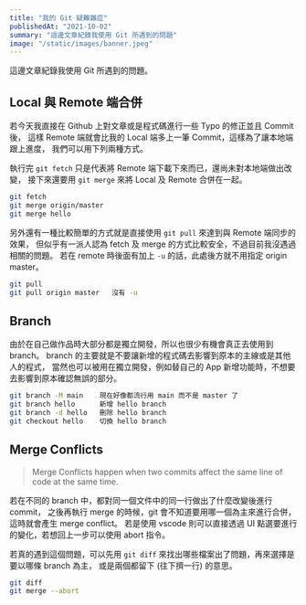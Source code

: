 ```yaml
---
title: "我的 Git 疑難雜症"
publishedAt: "2021-10-02"
summary: "這邊文章紀錄我使用 Git 所遇到的問題"
image: "/static/images/banner.jpeg"
---
```


這邊文章紀錄我使用 Git 所遇到的問題。

## Local 與 Remote 端合併

若今天我直接在 Github 上對文章或是程式碼進行一些 Typo 的修正並且 Commit 後，
這樣 Remote 端就會比我的 Local 端多上一筆 Commit，這樣為了讓本地端跟上進度，
我們可以用下列兩種方式。

執行完 `git fetch` 只是代表將 Remote 端下載下來而已，還尚未對本地端做出改變，
接下來還要用 `git merge` 來將 Local 及 Remote 合併在一起。

```bash
git fetch
git merge origin/master
git merge hello
```

另外還有一種比較簡單的方式就是直接使用 `git pull` 來達到與 Remote 端同步的效果，
但似乎有一派人認為 fetch 及 merge 的方式比較安全，不過目前我沒遇過相關的問題。
若在 remote 時後面有加上 `-u` 的話，此處後方就不用指定 origin master。

```bash
git pull
git pull origin master   沒有 -u
```

## Branch

由於在自己做作品時大部分都是獨立開發，所以也很少有機會真正去使用到 branch。
branch 的主要就是不要讓新增的程式碼去影響到原本的主線或是其他人的程式，
當然也可以被用在獨立開發，例如替自己的 App 新增功能時，不想要去影響到原本確認無誤的部分。

```bash
git branch -M main    現在好像都流行用 main 而不是 master 了
git branch hello      新增 hello branch
git branch -d hello   刪除 hello branch
git checkout hello    切換 hello branch
```

## Merge Conflicts

> Merge Conflicts happen when two commits affect the same line of code at the same time.

若在不同的 branch 中，都對同一個文件中的同一行做出了什麼改變後進行 commit，
之後再執行 merge 的時候，git 會不知道要用哪一個為主來進行合併，這時就會產生 merge conflict。
若是使用 vscode 則可以直接透過 UI 點選要進行的變化，若想回上一步可以使用 abort 指令。

若真的遇到這個問題，可以先用 `git diff` 來找出哪些檔案出了問題，再來選擇是要以哪條 branch 為主，
或是兩個都留下 (往下擠一行) 的意思。

```bash
git diff
git merge --abort
```

